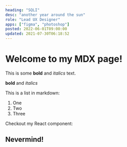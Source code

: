 ```yaml
---
heading: "SQLI"
desc: "another year around the sun"
role: "Lead UX Designer"
apps: ["figma", "photoshop"]
posted: 2022-06-01T09:00:00
updated: 2021-07-30T06:18:52
---
```


# Welcome to my MDX page!

This is some **bold** and _italics_ text.

**bold** and _italics_

This is a list in markdown:

1. One
2. Two
3. Three

Checkout my React component:

## Nevermind!
